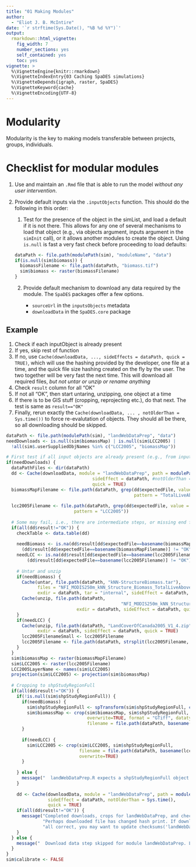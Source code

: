 ```yaml
---
title: "01 Making Modules"
author:
  - "Eliot J. B. McIntire"
date: '`r strftime(Sys.Date(), "%B %d %Y")`'
output:
  rmarkdown::html_vignette:
    fig_width: 7
    number_sections: yes
    self_contained: yes
    toc: yes
vignette: >
  %\VignetteEngine{knitr::rmarkdown}
  %\VignetteIndexEntry{03 Caching SpaDES simulations}
  %\VignetteDepends{igraph, raster, SpaDES}
  %\VignetteKeyword{cache}
  %\VignetteEncoding{UTF-8}
---
```


# Modularity

Modularity is the key to making models transferable between projects, groups, individuals.

# Checklist for modular modules

1. Use and maintain an `.Rmd` file that is able to run the model *without any user intervention*. 

2. Provide default inputs via the `.inputObjects` function. This should do the following in this order:

    1. Test for the presence of the object in the simList, and load a default if it is not there. This allows for any one of several mechanisms to load that object (e.g., via objects argument, inputs argument in the `simInit` call), or it allows another modules to create the object. Using `is.null` is fast a very fast check before proceeding to load defaults:
    
    ```r
    dataPath <- file.path(modulePath(sim), "moduleName", "data")
    if(is.null(sim$biomass)) {
      biomassFilename <- file.path(dataPath, "biomass.tif")
      sim$biomass <- raster(biomassFilename)
    }
    ```

    2. Provide default mechanism to download any data required by the module. The `SpaDES` packages offer a few options.
    
        * `sourceUrl` in the `inputsObjects` metadata
        * `downloadData` in the `SpaDES.core` package
        
## Example


1. Check if each inputObject is already present
2. If yes, skip rest of function
3. If no, use `Cache(downloadData, ..., sideEffects = dataPath, quick = TRUE)`, which will use the hashing provided by the developer, one file at a time, and the quick file size hashing created on the fly by the user. The two together will be very fast the next time. This will download all required files, *but not untar or unzip or rename anything*
4. Check `result` column for all "OK"
5. If not all "OK", then start untaring, unzipping, one object at a time
6. If there is to be GIS stuff (cropping, reprojecting etc.), do that next. The test is same as `result=="OK"`
7. Finally, rerun exactly the `Cache(downloadData, ... , notOlderThan = Sys.time())` to force re-evalutation of objects. They should all be there, so all downloading should be skipped.

```r
dataPath <- file.path(modulePath(sim), "landWebDataPrep", "data")
needDownloads <- is.null(sim$biomassMap) | is.null(sim$LCC2005) | 
  !all(sim$.userSuppliedObjNames %in% c("LCC2005", "biomassMap"))

# First test if all input objects are already present (e.g., from inputs, objects or another module)
if(needDownloads) {
  dataPathFiles <- dir(dataPath)
  dd <- Cache(downloadData, module = "landWebDataPrep", path = modulePath(sim), 
                                 sideEffect = dataPath, #notOlderThan = Sys.time(),
                                 quick = TRUE)
  biomassMapFilename <- file.path(dataPath, grep(dd$expectedFile, value = TRUE, 
                                                 pattern = "TotalLiveAboveGround"))
  
  lcc2005Filename <- file.path(dataPath, grep(dd$expectedFile, value = TRUE, 
                          pattern = "LCC2005"))
  
  # Some may fail, i.e., there are intermediate steps, or missing end files
  if(all(dd$result!="OK")) {
    checkTable <- data.table(dd)
    
    needBiomass <- is.na(dd$result[dd$expectedFile==basename(biomassMapFilename)]) | 
      (dd$result[dd$expectedFile==basename(biomassMapFilename)] != "OK")
    needLCC <- is.na(dd$result[dd$expectedFile==basename(lcc2005Filename)]) | 
        (dd$result[dd$expectedFile==basename(lcc2005Filename)] != "OK")
      
    # Untar and unzip
    if(needBiomass) {
      Cache(untar, file.path(dataPath, "kNN-StructureBiomass.tar"),
            files = "NFI_MODIS250m_kNN_Structure_Biomass_TotalLiveAboveGround_v0.zip",
            exdir = dataPath, tar = "internal", sideEffect = dataPath, quick = TRUE)
      Cache(unzip, file.path(dataPath,
                                            "NFI_MODIS250m_kNN_Structure_Biomass_TotalLiveAboveGround_v0.zip"),
                           exdir = dataPath, sideEffect = dataPath, quick = TRUE)
    }
    if(needLCC) {
      Cache(unzip, file.path(dataPath, "LandCoverOfCanada2005_V1_4.zip"),
            exdir = dataPath, sideEffect = dataPath, quick = TRUE) 
      lcc2005FilenameSmall <- lcc2005Filename
      lcc2005Filename <- file.path(dataPath, strsplit(lcc2005Filename, split = "Small")[[1]][2])
    }
  }
  sim$biomassMap <- raster(biomassMapFilename)
  sim$LCC2005 <- raster(lcc2005Filename)
  LCC2005LayerName <- names(sim$LCC2005) 
  projection(sim$LCC2005) <- projection(sim$biomassMap)
  
  # Cropping to shpStudyRegionFull
  if(all(dd$result!="OK")) {
    if(!is.null(sim$shpStudyRegionFull)) {
      if(needBiomass) {
        sim$shpStudyRegionFull <- spTransform(sim$shpStudyRegionFull, crs(sim$biomassMap))
        sim$biomassMap <- crop(sim$biomassMap, sim$shpStudyRegionFull,
                               overwrite=TRUE, format = "GTiff", datatype = "INT2U",
                               filename = file.path(dataPath, basename(biomassMapFilename)))
      }
      
      if(needLCC) {
        sim$LCC2005 <- crop(sim$LCC2005, sim$shpStudyRegionFull,
                            filename = file.path(dataPath, basename(lcc2005FilenameSmall)), 
                            overwrite=TRUE)
      }
      
    } else {
      message("  landWebDataPrep.R expects a shpStudyRegionFull object to crop biomassMap and LCC2005 to")
    }
    
    dd <- Cache(downloadData, module = "landWebDataPrep", path = modulePath(sim), 
                sideEffect = dataPath, notOlderThan = Sys.time(),
                quick = TRUE)
    if(all(dd$result!="OK")) {
      message("Completed downloads, crops for landWebDataPrep, and checksums failing\n",
              "Perhaps downloaded file has changed hash print. If downloaded files are\n",
              "all correct, you may want to update checksums('landWebDataPrep', modulePath(sim), write = TRUE)")
    }  
  } else {
    message("  Download data step skipped for module landWebDataPrep. Local copy exists")
  }
}
sim$calibrate <- FALSE
  
```
